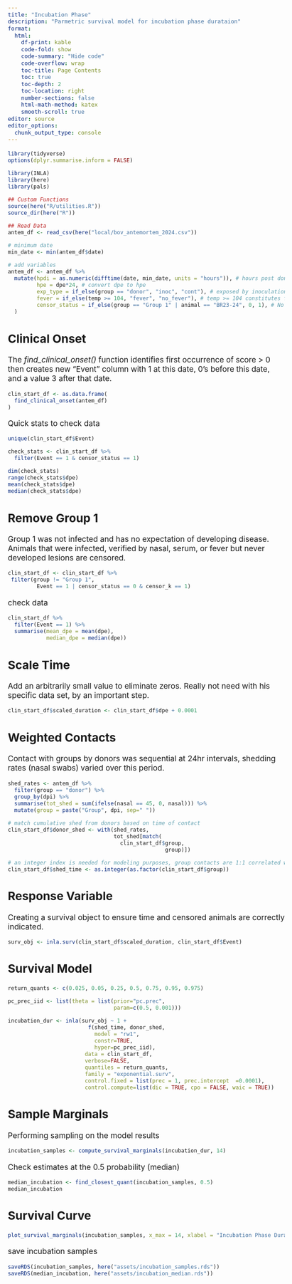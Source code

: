 ```yaml
---
title: "Incubation Phase"
description: "Parmetric survival model for incubation phase durataion"
format:
  html: 
    df-print: kable
    code-fold: show
    code-summary: "Hide code"
    code-overflow: wrap
    toc-title: Page Contents
    toc: true
    toc-depth: 2
    toc-location: right
    number-sections: false
    html-math-method: katex
    smooth-scroll: true
editor: source
editor_options: 
  chunk_output_type: console
---
```

```{=html}
<style type="text/css">

body, td {
   font-size: 13pt;
}
code.r{
  font-size: 9pt;
}
pre {
  font-size: 11pt
}
</style>
```

```r
library(tidyverse)
options(dplyr.summarise.inform = FALSE)

library(INLA)
library(here)
library(pals)

## Custom Functions
source(here("R/utilities.R"))
source_dir(here("R"))

## Read Data  
antem_df <- read_csv(here("local/bov_antemortem_2024.csv"))

# minimum date
min_date <- min(antem_df$date)

# add variables 
antem_df <- antem_df %>%
  mutate(hpdi = as.numeric(difftime(date, min_date, units = "hours")), # hours post donor inoculation 
         hpe = dpe*24, # convert dpe to hpe
         exp_type = if_else(group == "donor", "inoc", "cont"), # exposed by inoculation or direct contact
         fever = if_else(temp >= 104, "fever", "no_fever"), # temp >= 104 constitutes fever
         censor_status = if_else(group == "Group 1" | animal == "BR23-24", 0, 1), # No obs symptoms (0) in these 
  )

```

## Clinical Onset
The *find_clinical_onset()* function identifies first occurrence of score > 0 then creates new "Event" column with 1 at this date, 0's before this date, and a value 3 after that date. 
```r
clin_start_df <- as.data.frame(
  find_clinical_onset(antem_df)
)
```

Quick stats to check data
```r
unique(clin_start_df$Event)

check_stats <- clin_start_df %>%
  filter(Event == 1 & censor_status == 1)

dim(check_stats)
range(check_stats$dpe)
mean(check_stats$dpe)
median(check_stats$dpe)
```
  
## Remove Group 1
Group 1 was not infected and has no expectation of developing disease.  Animals that were infected, verified by nasal, serum, or fever but never developed lesions are censored.  
```r
clin_start_df <- clin_start_df %>%
 filter(group != "Group 1",
         Event == 1 | censor_status == 0 & censor_k == 1)
```

check data
```r
clin_start_df %>%
  filter(Event == 1) %>%
  summarise(mean_dpe = mean(dpe),
            median_dpe = median(dpe))
```
  
## Scale Time
Add an arbitrarily small value to eliminate zeros.  Really not need with his specific data set, by an important step.  
```r
clin_start_df$scaled_duration <- clin_start_df$dpe + 0.0001
```
  
## Weighted Contacts
Contact with groups by donors was sequential at 24hr intervals, shedding rates (nasal swabs) varied over this period. 
```r
shed_rates <- antem_df %>%
  filter(group == "donor") %>%
  group_by(dpi) %>%
  summarise(tot_shed = sum(ifelse(nasal == 45, 0, nasal))) %>%
  mutate(group = paste("Group", dpi, sep=" "))

# match cumulative shed from donors based on time of contact
clin_start_df$donor_shed <- with(shed_rates,
                                 tot_shed[match(
                                   clin_start_df$group,
                                                 group)])

# an integer index is needed for modeling purposes, group contacts are 1:1 correlated with time
clin_start_df$shed_time <- as.integer(as.factor(clin_start_df$group))
```

## Response Variable
Creating a survival object to ensure time and censored animals are correctly indicated.
```r
surv_obj <- inla.surv(clin_start_df$scaled_duration, clin_start_df$Event)
```

## Survival Model
```r
return_quants <- c(0.025, 0.05, 0.25, 0.5, 0.75, 0.95, 0.975)

pc_prec_iid <- list(theta = list(prior="pc.prec", 
                                 param=c(0.5, 0.001)))

incubation_dur <- inla(surv_obj ~ 1 +
                         f(shed_time, donor_shed,
                           model = "rw1",
                           constr=TRUE,
                           hyper=pc_prec_iid),
                        data = clin_start_df, 
                        verbose=FALSE,
                        quantiles = return_quants,
                        family = "exponential.surv",
                        control.fixed = list(prec = 1, prec.intercept  =0.0001),
                        control.compute=list(dic = TRUE, cpo = FALSE, waic = TRUE))

```

## Sample Marginals
Performing sampling on the model results
```r
incubation_samples <- compute_survival_marginals(incubation_dur, 14)
```

Check estimates at the 0.5 probability (median)  
```r
median_incubation <- find_closest_quant(incubation_samples, 0.5)
median_incubation
```

## Survival Curve
```r
plot_survival_marginals(incubation_samples, x_max = 14, xlabel = "Incubation Phase Duration")
```

save incubation samples
```r
saveRDS(incubation_samples, here("assets/incubation_samples.rds"))
saveRDS(median_incubation, here("assets/incubation_median.rds"))
```

